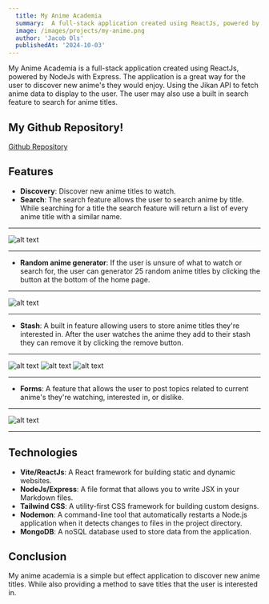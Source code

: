 ```yaml
---
  title: My Anime Academia
  summary:  A full-stack application created using ReactJs, powered by NodeJs with Express.
  image: /images/projects/my-anime.png
  author: 'Jacob Ols'
  publishedAt: '2024-10-03'
---
```


My Anime Academia is a full-stack application created using ReactJs, powered by
NodeJs with Express. The application is a great way for the user to discover new
anime's they would enjoy. Using the Jikan API to fetch anime data to display to
the user. The user may also use a built in search feature to search for anime
titles.

## My Github Repository!

[Github Repository](https://github.com/OlsJacob-FS/my-anime-academia)

## Features

- **Discovery**: Discover new anime titles to watch.
- **Search**: The search feature allows the user to search anime by title. While
  searching for a title the search feature will return a list of every anime
  title with a similar name.

---

![alt text](https://media.giphy.com/media/ASC2TK9zhKNzX7aQRc/giphy.gif 'Logo Title Text 1')

---

- **Random anime generator**: If the user is unsure of what to watch or search
  for, the user can generator 25 random anime titles by clicking the button at
  the bottom of the home page.

---

![alt text](https://i.giphy.com/media/v1.Y2lkPTc5MGI3NjExODN5MHhuNHdtNW1iaXF3N3ZzamF2YzEza3UzOGxnbXNzcDNhaGVnOSZlcD12MV9pbnRlcm5hbF9naWZfYnlfaWQmY3Q9Zw/bANuZN032mqvsAO02r/giphy-downsized-large.gif 'Logo Title Text 1')

---

- **Stash**: A built in feature allowing users to store anime titles they're
  interested in. After the user watches the anime they add to their stash they
  can remove it by clicking the remove button.

---

![alt text](https://i.giphy.com/media/v1.Y2lkPTc5MGI3NjExMzAxdWp2OGk3NngyZG1wdWo0ZXdwZGkwZTV3cDdiczI2ZGIzdnoyMCZlcD12MV9pbnRlcm5hbF9naWZfYnlfaWQmY3Q9Zw/uqmKbrZxBSv6bYBMUR/giphy.gif 'Logo Title Text 1')
![alt text](https://i.giphy.com/media/v1.Y2lkPTc5MGI3NjExejNtemlleWxpeDJudjdvd2pmcWllMTZuYXhqZ2hsYm9wNzhodnVjMSZlcD12MV9pbnRlcm5hbF9naWZfYnlfaWQmY3Q9Zw/Ld5ike0c0vzkCmIxkt/giphy.gif 'Logo Title Text 1')
![alt text](https://i.giphy.com/media/v1.Y2lkPTc5MGI3NjExc3V5MHltazlwajA5ZnUwOTVpcmg5ZDM0ZWtmaGNsZHNvYmkxMjEwbCZlcD12MV9pbnRlcm5hbF9naWZfYnlfaWQmY3Q9Zw/7YsBx6CzBgxEIVNMH2/giphy.gif 'Logo Title Text 1')

---

- **Forms**: A feature that allows the user to post topics related to current
  anime's they're watching, interested in, or dislike.

---

![alt text](https://i.giphy.com/media/v1.Y2lkPTc5MGI3NjExaTBqbHpwdTgyb2RyMzU3MW56YzNzbWJuYThiN3R4d3B5eXhjbHdlbSZlcD12MV9pbnRlcm5hbF9naWZfYnlfaWQmY3Q9Zw/XSXVhH6xVhNEDRocwv/giphy-downsized-large.gif 'Logo Title Text 1')

---

## Technologies

- **Vite/ReactJs**: A React framework for building static and dynamic websites.
- **NodeJs/Express**: A file format that allows you to write JSX in your
  Markdown files.
- **Tailwind CSS**: A utility-first CSS framework for building custom designs.
- **Nodemon**: A command-line tool that automatically restarts a Node.js
  application when it detects changes to files in the project directory.
- **MongoDB**: A noSQL database used to store data from the application.

## Conclusion

My anime academia is a simple but effect application to discover new anime
titles. While also providing a method to save titles that the user is interested
in.
